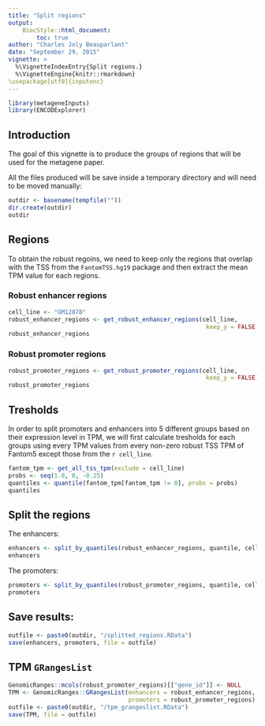 ```yaml
---
title: "Split regions"
output:
    BiocStyle::html_document:
        toc: true
author: "Charles Joly Beauparlant"
date: "September 29, 2015"
vignette: >
  %\VignetteIndexEntry{Split regions.}
  %\VignetteEngine{knitr::rmarkdown}
\usepackage[utf8]{inputenc}
---
```


```r
library(metageneInputs)
library(ENCODExplorer)
```

## Introduction

The goal of this vignette is to produce the groups of regions that will be used
for the metagene paper.

All the files produced will be save inside a temporary directory and will need
to be moved manually:
```r
outdir <- basename(tempfile(""))
dir.create(outdir)
outdir
```

## Regions

To obtain the robust regoins, we need to keep only the regions that overlap
with the TSS from the `FantomTSS.hg19` package and then extract the mean TPM
value for each regions.

### Robust enhancer regions

```r
cell_line <- "GM12878"
robust_enhancer_regions <- get_robust_enhancer_regions(cell_line,
                                                        keep_y = FALSE)
robust_enhancer_regions
```

### Robust promoter regions

```r
robust_promoter_regions <- get_robust_promoter_regions(cell_line,
                                                        keep_y = FALSE)
robust_promoter_regions
```

## Tresholds

In order to split promoters and enhancers into 5 different groups based on
their expression level in TPM, we will first calculate tresholds for each
groups using every TPM values from every non-zero robust TSS TPM of Fantom5
except those from the `r cell_line`.

```r
fantom_tpm <- get_all_tss_tpm(exclude = cell_line)
probs <- seq(1.0, 0, -0.25)
quantiles <- quantile(fantom_tpm[fantom_tpm != 0], probs = probs)
quantiles
```

## Split the regions

The enhancers:

```r
enhancers <- split_by_quantiles(robust_enhancer_regions, quantile, cell_line)
enhancers
```

The promoters:

```r
promoters <- split_by_quantiles(robust_promoter_regions, quantile, cell_line)
promoters
```

## Save results:

```r
outfile <- paste0(outdir, "/splitted_regions.RData")
save(enhancers, promoters, file = outfile)
```

## TPM `GRangesList`

```r
GenomicRanges::mcols(robust_promoter_regions)[["gene_id"]] <- NULL
TPM <- GenomicRanges::GRangesList(enhancers = robust_enhancer_regions,
                                  promoters = robust_promoter_regions)
outfile <- paste0(outdir, "/tpm_grangeslist.RData")
save(TPM, file = outfile)
```
